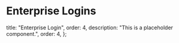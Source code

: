 # Enterprise Logins

  title: "Enterprise Login",
  order: 4,
  description: "This is a placeholder component.",
  order: 4,
};
